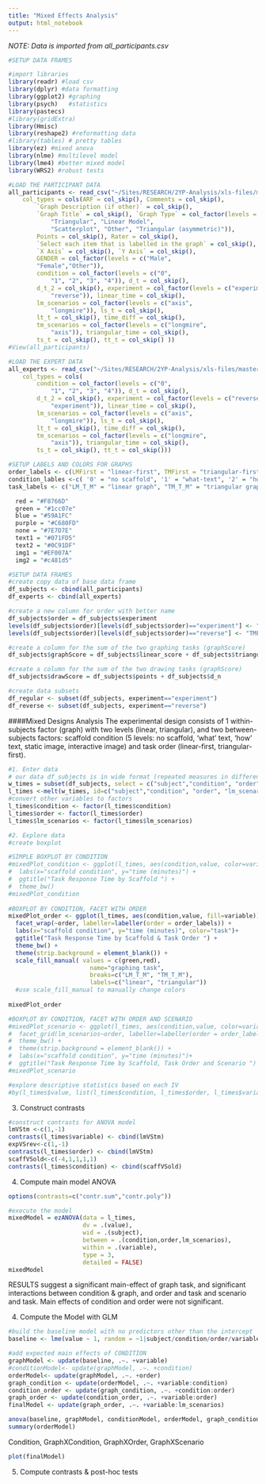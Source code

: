 ```yaml
---
title: "Mixed Effects Analysis"
output: html_notebook
---
```

*NOTE: Data is imported from all_participants.csv*
```r
#SETUP DATA FRAMES

#import libraries
library(readr) #load csv
library(dplyr) #data formatting
library(ggplot2) #graphing
library(psych)   #statistics
library(pastecs)
#library(gridExtra)
library(Hmisc)
library(reshape2) #reformatting data
#library(tables) # pretty tables
library(ez) #mixed anova
library(nlme) #multilevel model
library(lme4) #better mixed model
library(WRS2) #robust tests
```

```r
#LOAD THE PARTICIPANT DATA
all_participants <- read_csv("~/Sites/RESEARCH/2YP-Analysis/xls-files/master-wrangled-data/all_participants.csv", 
    col_types = cols(ARF = col_skip(), Comments = col_skip(), 
        `Graph Description (if other)` = col_skip(), 
        `Graph Title` = col_skip(), `Graph Type` = col_factor(levels = c("Triangular (right angle)", 
            "Triangular", "Linear Model", 
            "Scatterplot", "Other", "Triangular (asymmetric)")), 
        Points = col_skip(), Rater = col_skip(), 
        `Select each item that is labelled in the graph` = col_skip(), 
        `X Axis` = col_skip(), `Y Axis` = col_skip(),
        GENDER = col_factor(levels = c("Male", 
        "Female","Other")),
        condition = col_factor(levels = c("0", 
            "1", "2", "3", "4")), d_t = col_skip(), 
        d_t_2 = col_skip(), experiment = col_factor(levels = c("experiment", 
            "reverse")), linear_time = col_skip(), 
        lm_scenarios = col_factor(levels = c("axis", 
            "longmire")), ls_t = col_skip(), 
        lt_t = col_skip(), time_diff = col_skip(), 
        tm_scenarios = col_factor(levels = c("longmire", 
            "axis")), triangular_time = col_skip(), 
        ts_t = col_skip(), tt_t = col_skip() ))
#View(all_participants)

#LOAD THE EXPERT DATA
all_experts <- read_csv("~/Sites/RESEARCH/2YP-Analysis/xls-files/master-wrangled-data/all_experts.csv", 
    col_types = cols(
        condition = col_factor(levels = c("0", 
            "1", "2", "3", "4")), d_t = col_skip(), 
        d_t_2 = col_skip(), experiment = col_factor(levels = c("reverse", 
            "experiment")), linear_time = col_skip(), 
        lm_scenarios = col_factor(levels = c("axis", 
            "longmire")), ls_t = col_skip(), 
        lt_t = col_skip(), time_diff = col_skip(), 
        tm_scenarios = col_factor(levels = c("longmire", 
            "axis")), triangular_time = col_skip(), 
        ts_t = col_skip(), tt_t = col_skip()))

```
```r
#SETUP LABELS AND COLORS FOR GRAPHS
order_labels <- c(LMFirst = "linear-first", TMFirst = "triangular-first")
condition_lables <-c( '0' = "no scaffold", '1' = "what-text", '2' = "how-text", '3' = "static image", '4' = "interactive image")
task_labels <- c("LM_T_M" = "linear graph", "TM_T_M" = "triangular graph")

  red = "#F8766D"
  green = "#1cc07e"
  blue = "#59A1FC"
  purple = "#C680FD"
  none = "#7E7D7E"
  text1 = "#071FD5"
  text2 = "#0C91DF"
  img1 = "#EF007A"
  img2 = "#c481d5"

```

```r
#SETUP DATA FRAMES
#create copy data of base data frame 
df_subjects <- cbind(all_participants)
df_experts <- cbind(all_experts)

#create a new column for order with better name
df_subjects$order = df_subjects$experiment
levels(df_subjects$order)[levels(df_subjects$order)=="experiment"] <- "LMFirst"
levels(df_subjects$order)[levels(df_subjects$order)=="reverse"] <- "TMFirst"

#create a column for the sum of the two graphing tasks (graphScore)
df_subjects$graphScore = df_subjects$linear_score + df_subjects$triangular_score

#create a column for the sum of the two drawing tasks (graphScore)
df_subjects$drawScore = df_subjects$points + df_subjects$d_n

#create data subsets
df_regular <- subset(df_subjects, experiment=="experiment")
df_reverse <- subset(df_subjects, experiment=="reverse")
```



####Mixed Designs Analysis
The experimental design consists of 1 within-subjects factor (graph) with two levels (linear, triangular), and two between-subjects factors: scaffold condition (5 levels: no scaffold, 'what' text, 'how' text, static image, interactive image) and task order (linear-first, triangular-first). 

```r
#1. Enter data
# our data df_subjects is in wide format (repeated measures in different columns), however we need it in long format
w_times = subset(df_subjects, select = c("subject","condition", "order", "lm_scenarios", "LM_T_M","TM_T_M")) #create a wide form subset 
l_times <-melt(w_times, id=c("subject","condition", "order", "lm_scenarios"), measured=c("LM_T_M","TM_T_M")) 
#convert other variables to factors
l_times$condition <- factor(l_times$condition)
l_times$order <- factor(l_times$order)
l_times$lm_scenarios <- factor(l_times$lm_scenarios)
```

```r
#2. Explore data
#create boxplot

#SIMPLE BOXPLOT BY CONDITION
#mixedPlot_condition <- ggplot(l_times, aes(condition,value, color=variable))+ geom_boxplot() + 
#  labs(x="scaffold condition", y="time (minutes)") + 
#  ggtitle("Task Response Time by Scaffold ") +
#  theme_bw() 
#mixedPlot_condition
  
#BOXPLOT BY CONDITION, FACET WITH ORDER
mixedPlot_order <- ggplot(l_times, aes(condition,value, fill=variable))+ geom_boxplot() +
  facet_wrap(~order, labeller=labeller(order = order_labels)) +
  labs(x="scaffold condition", y="time (minutes)", color="task")+ 
  ggtitle("Task Response Time by Scaffold & Task Order ") +
  theme_bw() +
  theme(strip.background = element_blank()) +
  scale_fill_manual( values = c(green,red),
                       name="graphing task",
                       breaks=c("LM_T_M", "TM_T_M"),
                       labels=c("linear", "triangular"))
  #use scale_fill_manual to manually change colors 
                      
mixedPlot_order

#BOXPLOT BY CONDITION, FACET WITH ORDER AND SCENARIO
#mixedPlot_scenario <- ggplot(l_times, aes(condition,value, color=variable))+ geom_boxplot() + 
#  facet_grid(lm_scenarios~order, labeller=labeller(order = order_labels)) +
#  theme_bw() +
#  theme(strip.background = element_blank()) +
#  labs(x="scaffold condition", y="time (minutes)")+ 
#  ggtitle("Task Response Time by Scaffold, Task Order and Scenario ") 
#mixedPlot_scenario
``` 

```r
#explore descriptive statistics based on each IV
#by(l_times$value, list(l_times$condition, l_times$order, l_times$variable), stat.desc, basic=FALSE)
```

3. Construct contrasts
```r
#construct contrasts for ANOVA model
lmVStm <-c(1,-1)
contrasts(l_times$variable) <- cbind(lmVStm)
expVSrev<-c(1,-1)
contrasts(l_times$order) <- cbind(lmVStm)
scaffVSold<-c(-4,1,1,1,1)
contrasts(l_times$condition) <- cbind(scaffVSold)
```
4. Compute main model ANOVA
```r

options(contrasts=c("contr.sum","contr.poly"))

#execute the model
mixedModel = ezANOVA(data = l_times,
                     dv = .(value),
                     wid = .(subject),
                     between = .(condition,order,lm_scenarios),
                     within = .(variable),
                     type = 3,
                     detailed = FALSE)
mixedModel
```
RESULTS suggest a significant main-effect of graph task, and significant interactions between condition & graph, and order and task and scenario and task.  Main effects of condition and order were not significant. 

4. Compute the Model with GLM
```r
#build the baseline model with no predictors other than the intercept
baseline <- lme(value ~ 1, random = ~1|subject/condition/order/variable, data= l_times, method="ML")

#add expected main effects of CONDITION
graphModel <- update(baseline, .~. +variable)
#conditionModel<- update(graphModel, .~. +condition)
orderModel<- update(graphModel, .~. +order)
graph_condition <- update(orderModel, .~. +variable:condition)
condition_order <- update(graph_condition, .~. +condition:order)
graph_order <- update(condition_order, .~. +variable:order)
finalModel <- update(graph_order, .~. +variable:lm_scenarios)

anova(baseline, graphModel, conditionModel, orderModel, graph_condition, condition_order, graph_order, finalModel)
summary(orderModel)
```
Condition, GraphXCondition, GraphXOrder, GraphXScenario


```r
plot(finalModel)

```

5. Compute contrasts & post-hoc tests